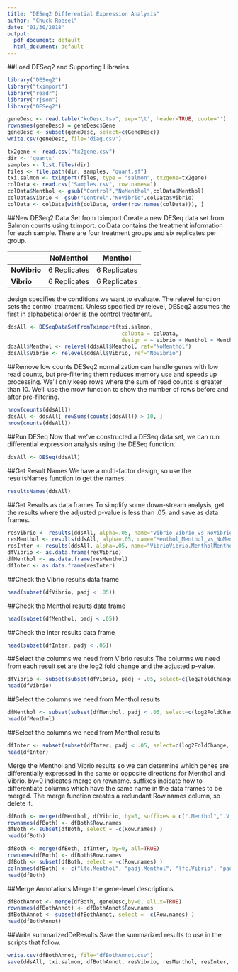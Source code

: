 ```yaml
---
title: "DESeq2 Differential Expression Analysis"
author: "Chuck Roesel"
date: "01/30/2018"
output:
  pdf_document: default
  html_document: default
---
```


##Load DESeq2 and Supporting Libraries
```r
library("DESeq2")
library("tximport")
library("readr")
library("rjson")
library("DESeq2")
```

```r
geneDesc <- read.table("koDesc.tsv", sep='\t', header=TRUE, quote='')
rownames(geneDesc) = geneDesc$Gene
geneDesc <- subset(geneDesc, select=c(GeneDesc))
write.csv(geneDesc, file='diag.csv')
```

```r
tx2gene <- read.csv("tx2gene.csv")
dir <- 'quants'
samples <- list.files(dir)
files <- file.path(dir, samples, "quant.sf")
txi.salmon <- tximport(files, type = "salmon", tx2gene=tx2gene)
colData <- read.csv("Samples.csv", row.names=1)
colData$Menthol <- gsub("Control","NoMenthol",colData$Menthol)
colData$Vibrio <- gsub("Control","NoVibrio",colData$Vibrio)
colData <- colData[with(colData, order(row.names(colData))), ]

```
##New DESeq2 Data Set from tximport
Create a new DESeq data set from Salmon counts using tximport. colData contains the treatment information for each sample. There are four treatment groups and six replicates per group.

|          | NoMenthol    | Menthol     |
| -------- |:------------:|:-----------:|
| **NoVibrio** | 6 Replicates |6 Replicates |
| **Vibrio**   | 6 Replicates |6 Replicates |

design specifies the conditions we want to evaluate. The relevel function sets the control treatment. Unless specified by relevel, DESeq2 assumes the first in alphabetical order is the control treatment.
```r
ddsAll <- DESeqDataSetFromTximport(txi.salmon,
                                    colData = colData,
                                    design = ~ Vibrio + Menthol + Menthol:Vibrio)
ddsAll$Menthol <- relevel(ddsAll$Menthol, ref="NoMenthol")
ddsAll$Vibrio <- relevel(ddsAll$Vibrio, ref="NoVibrio")
```
##Remove low counts
DESeq2 normalization can handle genes with low read counts, but pre-filtering them reduces memory use and speeds up processing. We'll only keep rows where the sum of read counts is greater than 10. We'll use the nrow function to show the number of rows before and after pre-filtering.
```r
nrow(counts(ddsAll))
ddsAll <- ddsAll[ rowSums(counts(ddsAll)) > 10, ]
nrow(counts(ddsAll))
```
##Run DESeq
Now that we've constructed a DESeq data set, we can run differential expression analysis using the DESeq function.
```r
ddsAll <- DESeq(ddsAll)
```
##Get Result Names
We have a multi-factor design, so use the resultsNames function to get the names.
```r
resultsNames(ddsAll)
```
##Get Results as data frames
To simplify some down-stream analysis, get the results where the adjusted p-value is less than .05, and save as data frames.
```r
resVibrio <- results(ddsAll, alpha=.05, name="Vibrio_Vibrio_vs_NoVibrio")
resMenthol <- results(ddsAll, alpha=.05, name="Menthol_Menthol_vs_NoMenthol")
resInter <- results(ddsAll, alpha=.05, name="VibrioVibrio.MentholMenthol")
dfVibrio <- as.data.frame(resVibrio)
dfMenthol <- as.data.frame(resMenthol)
dfInter <- as.data.frame(resInter)
```
##Check the Vibrio results data frame
```r
head(subset(dfVibrio, padj < .05))
```
##Check the Menthol results data frame
```r
head(subset(dfMenthol, padj < .05))
```
##Check the Inter results data frame
```r
head(subset(dfInter, padj < .05))
```

##Select the columns we need from Vibrio results
The columns we need from each result set are the log2 fold change and the adjusted p-value.
```r
dfVibrio <- subset(subset(dfVibrio, padj < .05, select=c(log2FoldChange, padj)))
head(dfVibrio)
```
##Select the columns we need from Menthol results
```r
dfMenthol <- subset(subset(dfMenthol, padj < .05, select=c(log2FoldChange, padj)))
head(dfMenthol)
```
##Select the columns we need from Menthol results
```r
dfInter <- subset(subset(dfInter, padj < .05, select=c(log2FoldChange, padj)))
head(dfInter)
```

Merge the Menthol and Vibrio results so we can determine which genes are differentially expressed in the same or opposite directions for Menthol and Vibrio. by=0 indicates merge on rowname. suffixes indicate how to differentiate columns which have the same name in the data frames to be merged. The merge function creates a redundant Row.names column, so delete it. 
```r
dfBoth <- merge(dfMenthol, dfVibrio, by=0, suffixes = c(".Menthol",".Vibrio"), all=TRUE)
rownames(dfBoth) <- dfBoth$Row.names
dfBoth <- subset(dfBoth, select = -c(Row.names) )
head(dfBoth)
```

```r
dfBoth <- merge(dfBoth, dfInter, by=0, all=TRUE)
rownames(dfBoth) <- dfBoth$Row.names
dfBoth <- subset(dfBoth, select = -c(Row.names) )
colnames(dfBoth) <- c("lfc.Menthol", "padj.Menthol", "lfc.Vibrio", "padj.Vibrio", "lfc.Inter", "padj.Inter")
head(dfBoth)
```
##Merge Annotations Merge the gene-level descriptions.
```r
dfBothAnnot <- merge(dfBoth, geneDesc,by=0, all.x=TRUE)
rownames(dfBothAnnot) <- dfBothAnnot$Row.names
dfBothAnnot <- subset(dfBothAnnot, select = -c(Row.names) )
head(dfBothAnnot)
```
##Write summarizedDeResults Save the summarized results to use in the scripts that follow.
```r

write.csv(dfBothAnnot, file="dfBothAnnot.csv")
save(ddsAll, txi.salmon, dfBothAnnot, resVibrio, resMenthol, resInter, file="summarizedDeResults.RData")
```
